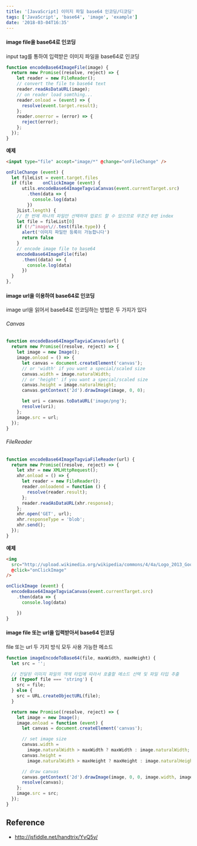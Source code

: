 ```yaml
---
title: '[JavaScript] 이미지 파일 base64 인코딩/디코딩'
tags: ['JavaScript', 'base64', 'image', 'example']
date: '2018-03-04T16:35'
---
```


<!--truncate-->

#### image file을 base64로 인코딩

input tag를 통하여 입력받은 이미지 파일을 base64로 인코딩

```javascript
function encodeBase64ImageFile(image) {
  return new Promise((resolve, reject) => {
    let reader = new FileReader();
    // convert the file to base64 text
    reader.readAsDataURL(image);
    // on reader load somthing...
    reader.onload = (event) => {
      resolve(event.target.result);
    };
    reader.onerror = (error) => {
      reject(error);
    };
  });
}
```

**예제**

```html
<input type="file" accept="image/*" @change="onFileChange" />
```

```javascript
onFileChange (event) {
  let fileList = event.target.files
  if (file    onClickImage (event) {
      utils.encodeBase64ImageTagviaCanvas(event.currentTarget.src)
        .then(data => {
          console.log(data)
        })
    }List.length) {
    // 한 번에 하나의 파일만 선택하여 업로드 할 수 있으므로 무조건 0번 index
    let file = fileList[0]
    if (!/^image\//.test(file.type)) {
      alert('이미지 파일만 등록이 가능합니다')
      return false
    }
    // encode image file to base64
    encodeBase64ImageFile(file)
      .then((data) => {
        console.log(data)
      })
  }
},
```

#### image url을 이용하여 base64로 인코딩

image url을 읽어서 base64로 인코딩하는 방법은 두 가지가 있다

###### Canvas

```javascript
function encodeBase64ImageTagviaCanvas(url) {
  return new Promise((resolve, reject) => {
    let image = new Image();
    image.onload = () => {
      let canvas = document.createElement('canvas');
      // or 'width' if you want a special/scaled size
      canvas.width = image.naturalWidth;
      // or 'height' if you want a special/scaled size
      canvas.height = image.naturalHeight;
      canvas.getContext('2d').drawImage(image, 0, 0);

      let uri = canvas.toDataURL('image/png');
      resolve(uri);
    };
    image.src = url;
  });
}
```

###### FileReader

```javascript
function encodeBase64ImageTagviaFileReader(url) {
  return new Promise((resolve, reject) => {
    let xhr = new XMLHttpRequest();
    xhr.onload = () => {
      let reader = new FileReader();
      reader.onloadend = function () {
        resolve(reader.result);
      };
      reader.readAsDataURL(xhr.response);
    };
    xhr.open('GET', url);
    xhr.responseType = 'blob';
    xhr.send();
  });
}
```

**예제**

```html
<img
  src="http://upload.wikimedia.org/wikipedia/commons/4/4a/Logo_2013_Google.png"
  @click="onClickImage"
/>
```

```javascript
onClickImage (event) {
  encodeBase64ImageTagviaCanvas(event.currentTarget.src)
    .then(data => {
      console.log(data)

    })
}
```

#### image file 또는 url을 입력받아서 base64 인코딩

file 또는 url 두 가지 방식 모두 사용 가능한 메소드

```javascript
function imageEncodeToBase64(file, maxWidth, maxHeight) {
  let src = '';

  // 전달된 이미지 파일의 객체 타입에 따라서 호출할 메소드 선택 및 파일 타입 추출
  if (typeof file === 'string') {
    src = file;
  } else {
    src = URL.createObjectURL(file);
  }

  return new Promise((resolve, reject) => {
    let image = new Image();
    image.onload = function (event) {
      let canvas = document.createElement('canvas');

      // set image size
      canvas.width =
        image.naturalWidth > maxWidth ? maxWidth : image.naturalWidth;
      canvas.height =
        image.naturalWidth > maxHeight ? maxHeight : image.naturalHeight;

      // draw canvas
      canvas.getContext('2d').drawImage(image, 0, 0, image.width, image.height);
      resolve(canvas);
    };
    image.src = src;
  });
}
```

## Reference

- http://jsfiddle.net/handtrix/YvQ5y/
